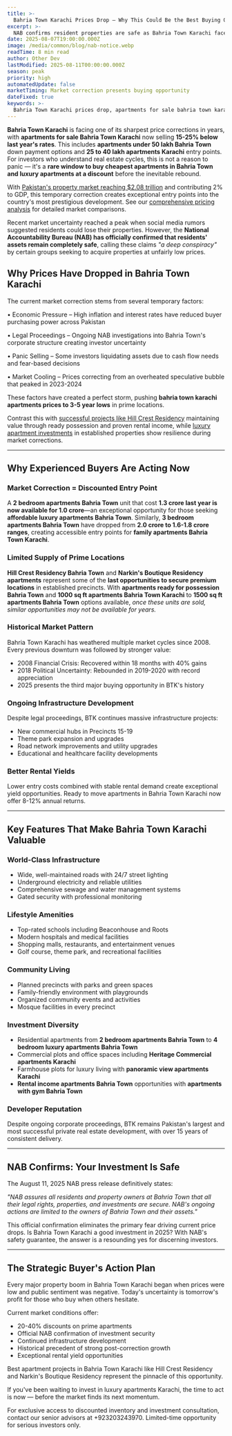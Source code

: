 ```yaml
---
title: >-
  Bahria Town Karachi Prices Drop – Why This Could Be the Best Buying Opportunity in Years
excerpt: >-
  NAB confirms resident properties are safe as Bahria Town Karachi faces 20-40% price correction. Savvy buyers recognize this as a rare window to buy premium apartments and plots at discount before the inevitable rebound.
date: 2025-08-07T19:00:00.000Z
image: /media/common/blog/nab-notice.webp
readTime: 8 min read
author: Other Dev
lastModified: 2025-08-11T00:00:00.000Z
season: peak
priority: high
automatedUpdate: false
marketTiming: Market correction presents buying opportunity
dateFixed: true
keywords: >-
  Bahria Town Karachi prices drop, apartments for sale bahria town karachi, luxury apartments karachi, bahria town karachi investment 2025, property prices falling, best buying opportunity, NAB property safe, Hill Crest Residency, Narkins Boutique Residency
---
```


**Bahria Town Karachi** is facing one of its sharpest price corrections in years, with **apartments for sale Bahria Town Karachi** now selling **15-25% below last year's rates**. This includes **apartments under 50 lakh Bahria Town** down payment options and **25 to 40 lakh apartments Karachi** entry points. For investors who understand real estate cycles, this is not a reason to panic — it's a **rare window to buy **cheapest apartments in Bahria Town** and luxury apartments at a discount** before the inevitable rebound.

With [Pakistan's property market reaching $2.08 trillion](/blog/2025/09/pakistan-property-market-2-trillion-gdp-share-changes-everything) and contributing 2% to GDP, this temporary correction creates exceptional entry points into the country's most prestigious development. See our [comprehensive pricing analysis](/blog/2025/07/bahria-town-karachi-pricing-analysis-2025) for detailed market comparisons.

Recent market uncertainty reached a peak when social media rumors suggested residents could lose their properties. However, the **National Accountability Bureau (NAB) has officially confirmed that residents' assets remain completely safe**, calling these claims *"a deep conspiracy"* by certain groups seeking to acquire properties at unfairly low prices.

## Why Prices Have Dropped in Bahria Town Karachi

The current market correction stems from several temporary factors:

• Economic Pressure – High inflation and interest rates have reduced buyer purchasing power across Pakistan

• Legal Proceedings – Ongoing NAB investigations into Bahria Town's corporate structure creating investor uncertainty  

• Panic Selling – Some investors liquidating assets due to cash flow needs and fear-based decisions

• Market Cooling – Prices correcting from an overheated speculative bubble that peaked in 2023-2024

These factors have created a perfect storm, pushing **bahria town karachi apartments prices to 3-5 year lows** in prime locations.

Contrast this with [successful projects like Hill Crest Residency](/blog/2025/08/hill-crest-residency-electrical-meters-possession-2025) maintaining value through ready possession and proven rental income, while [luxury apartment investments](/blog/2025/02/luxury-apartments-bahria-town-investment-guide) in established properties show resilience during market corrections.

---

## Why Experienced Buyers Are Acting Now

### Market Correction = Discounted Entry Point

A **2 bedroom apartments Bahria Town** unit that cost **1.3 crore last year is now available for 1.0 crore**—an exceptional opportunity for those seeking **affordable luxury apartments Bahria Town**. Similarly, **3 bedroom apartments Bahria Town** have dropped from **2.0 crore to 1.6-1.8 crore ranges**, creating accessible entry points for **family apartments Bahria Town Karachi**.

### Limited Supply of Prime Locations

**Hill Crest Residency Bahria Town** and **Narkin's Boutique Residency apartments** represent some of the **last opportunities to secure premium locations** in established precincts. With **apartments ready for possession Bahria Town** and **1000 sq ft apartments Bahria Town Karachi** to **1500 sq ft apartments Bahria Town** options available, *once these units are sold, similar opportunities may not be available for years.*

### Historical Market Pattern

Bahria Town Karachi has weathered multiple market cycles since 2008. Every previous downturn was followed by stronger value:
- 2008 Financial Crisis: Recovered within 18 months with 40% gains
- 2018 Political Uncertainty: Rebounded in 2019-2020 with record appreciation
- 2025 presents the third major buying opportunity in BTK's history

### Ongoing Infrastructure Development

Despite legal proceedings, BTK continues massive infrastructure projects:
- New commercial hubs in Precincts 15-19
- Theme park expansion and upgrades
- Road network improvements and utility upgrades
- Educational and healthcare facility developments

### Better Rental Yields

Lower entry costs combined with stable rental demand create exceptional yield opportunities. Ready to move apartments in Bahria Town Karachi now offer 8-12% annual returns.

---

## Key Features That Make Bahria Town Karachi Valuable

### World-Class Infrastructure
- Wide, well-maintained roads with 24/7 street lighting
- Underground electricity and reliable utilities
- Comprehensive sewage and water management systems
- Gated security with professional monitoring

### Lifestyle Amenities  
- Top-rated schools including Beaconhouse and Roots
- Modern hospitals and medical facilities
- Shopping malls, restaurants, and entertainment venues
- Golf course, theme park, and recreational facilities

### Community Living
- Planned precincts with parks and green spaces
- Family-friendly environment with playgrounds
- Organized community events and activities
- Mosque facilities in every precinct

### Investment Diversity
- Residential apartments from **2 bedroom apartments Bahria Town** to **4 bedroom luxury apartments Bahria Town**
- Commercial plots and office spaces including **Heritage Commercial apartments Karachi**
- Farmhouse plots for luxury living with **panoramic view apartments Karachi**
- **Rental income apartments Bahria Town** opportunities with **apartments with gym Bahria Town**

### Developer Reputation
Despite ongoing corporate proceedings, BTK remains Pakistan's largest and most successful private real estate development, with over 15 years of consistent delivery.

---

## NAB Confirms: Your Investment Is Safe

The August 11, 2025 NAB press release definitively states:

*"NAB assures all residents and property owners at Bahria Town that all their legal rights, properties, and investments are secure. NAB's ongoing actions are limited to the owners of Bahria Town and their assets."*

This official confirmation eliminates the primary fear driving current price drops. Is Bahria Town Karachi a good investment in 2025? With NAB's safety guarantee, the answer is a resounding yes for discerning investors.

---

## The Strategic Buyer's Action Plan

Every major property boom in Bahria Town Karachi began when prices were low and public sentiment was negative. Today's uncertainty is tomorrow's profit for those who buy when others hesitate.

Current market conditions offer:
- 20-40% discounts on prime apartments
- Official NAB confirmation of investment security  
- Continued infrastructure development
- Historical precedent of strong post-correction growth
- Exceptional rental yield opportunities

Best apartment projects in Bahria Town Karachi like Hill Crest Residency and Narkin's Boutique Residency represent the pinnacle of this opportunity.

If you've been waiting to invest in luxury apartments Karachi, the time to act is now — before the market finds its next momentum.

For exclusive access to discounted inventory and investment consultation, contact our senior advisors at +923203243970. Limited-time opportunity for serious investors only.